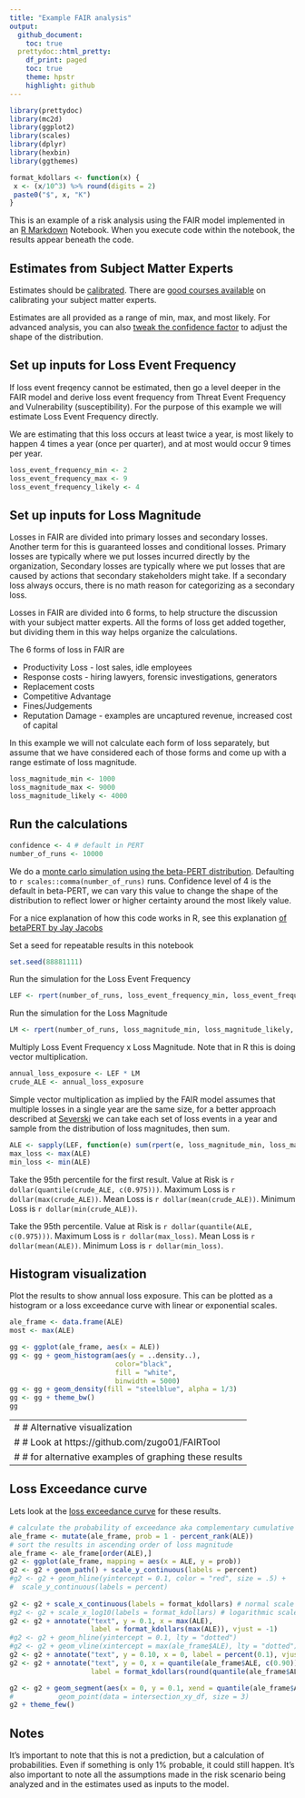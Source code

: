```yaml
---
title: "Example FAIR analysis"
output:
  github_document:
    toc: true
  prettydoc::html_pretty:
    df_print: paged
    toc: true
    theme: hpstr
    highlight: github
---
```


 ```r
library(prettydoc)
library(mc2d)
library(ggplot2)
library(scales)
library(dplyr)
library(hexbin)
library(ggthemes)

format_kdollars <- function(x) {
  x <- (x/10^3) %>% round(digits = 2)
  paste0("$", x, "K")
}
```

This is an example of a risk analysis using the FAIR model implemented in an [R Markdown](http://rmarkdown.rstudio.com) Notebook. When you execute code within the notebook, the results appear beneath the code.

## Estimates from Subject Matter Experts

Estimates should be [calibrated](https://en.wikipedia.org/wiki/Calibrated_probability_assessment). There are [good courses available](https://www.hubbardresearch.com/shop/calibration-facilitator-training/) on calibrating your subject matter experts. 

Estimates are all provided as a range of min, max, and most likely. For advanced analysis, you can also [tweak the confidence factor](https://www.vosesoftware.com/riskwiki/ModifiedPERTdistribution.php) to adjust the shape of the distribution.

## Set up inputs for Loss Event Frequency

If loss event freqency cannot be estimated, then go a level deeper in the FAIR model and derive loss event frequency from Threat Event Frequency and Vulnerability (susceptibility). For the purpose of this example we will estimate Loss Event Frequency directly.

We are estimating that this loss occurs at least twice a year, is most likely to happen 4 times a year (once per quarter), and at most would occur 9 times per year.
```r
loss_event_frequency_min <- 2
loss_event_frequency_max <- 9
loss_event_frequency_likely <- 4
```

## Set up inputs for Loss Magnitude

Losses in FAIR are divided into primary losses and secondary losses. Another term for this is guaranteed losses and conditional losses. Primary losses are typically where we put losses incurred directly by the organization, Secondary losses are typically where we put losses that are caused by actions that secondary stakeholders might take. If a secondary loss always occurs, there is no math reason for categorizing as a secondary loss.

Losses in FAIR are divided into 6 forms, to help structure the discussion with your subject matter experts. All the forms of loss get added together, but dividing them in this way helps organize the calculations.

The 6 forms of loss in FAIR are

 * Productivity Loss - lost sales, idle employees
 * Response costs - hiring lawyers, forensic investigations, generators
 * Replacement costs
 * Competitive Advantage
 * Fines/Judgements
 * Reputation Damage - examples are uncaptured revenue, increased cost of capital 

In this example we will not calculate each form of loss separately, but assume that we have considered each of those forms and come up with a range estimate of loss magnitude.

```r
loss_magnitude_min <- 1000
loss_magnitude_max <- 9000
loss_magnitude_likely <- 4000
```

## Run the calculations

```r
confidence <- 4 # default in PERT
number_of_runs <- 10000
```

We do a [monte carlo simulation using the beta-PERT distribution](https://www.rdocumentation.org/packages/mc2d/versions/0.1-17/topics/pert). Defaulting to `r scales::comma(number_of_runs)` runs. Confidence level of 4 is the default in beta-PERT, we can vary this value to change the shape of the distribution to reflect lower or higher certainty around the most likely value.

For a nice explanation of how this code works in R, see this explanation
[of betaPERT by Jay Jacobs](http://datadrivensecurity.info/blog/posts/2014/Jan/severski/)

Set a seed for repeatable results in this notebook
```r
set.seed(88881111)
```

Run the simulation for the Loss Event Frequency
```r
LEF <- rpert(number_of_runs, loss_event_frequency_min, loss_event_frequency_likely, loss_event_frequency_max, shape = confidence)
```

Run the simulation for the Loss Magnitude
```r
LM <- rpert(number_of_runs, loss_magnitude_min, loss_magnitude_likely, loss_magnitude_max, shape = confidence)
```

Multiply Loss Event Frequency x Loss Magnitude. Note that in R this
is doing vector multiplication.
```r
annual_loss_exposure <- LEF * LM
crude_ALE <- annual_loss_exposure
```

Simple vector multiplication as implied by the FAIR model assumes that multiple losses in a single year are the same size,
for a better approach described at [Severski](https://gist.github.com/davidski/8490758#gistcomment-2387996)
we can take each set of loss events in a year and sample from the
distribution of loss magnitudes, then sum.
```r
ALE <- sapply(LEF, function(e) sum(rpert(e, loss_magnitude_min, loss_magnitude_likely, loss_magnitude_max, shape = confidence)))
max_loss <- max(ALE)
min_loss <- min(ALE)
```

Take the 95th percentile for the first result.
Value at Risk is `r dollar(quantile(crude_ALE, c(0.975)))`.
Maximum Loss is `r dollar(max(crude_ALE))`.
Mean Loss is `r dollar(mean(crude_ALE))`.
Minimum Loss is `r dollar(min(crude_ALE))`.

Take the 95th percentile.
Value at Risk is `r dollar(quantile(ALE, c(0.975)))`.
Maximum Loss is `r dollar(max_loss)`.
Mean Loss is `r dollar(mean(ALE))`.
Minimum Loss is `r dollar(min_loss)`.

## Histogram visualization 

Plot the results to show annual loss exposure. This can be plotted as a histogram or a loss exceedance curve with linear or exponential scales.

```r
ale_frame <- data.frame(ALE)
most <- max(ALE)

gg <- ggplot(ale_frame, aes(x = ALE))
gg <- gg + geom_histogram(aes(y = ..density..),
                          color="black", 
                          fill = "white", 
                          binwidth = 5000)
gg <- gg + geom_density(fill = "steelblue", alpha = 1/3)
gg <- gg + theme_bw()
gg
```

---
# # Alternative visualization
# # Look at https://github.com/zugo01/FAIRTool
# # for alternative examples of graphing these results
---

## Loss Exceedance curve

Lets look at the [loss exceedance curve](https://www.cyentia.com/communicating-risk-loss-exceedance-curves/) for these results.

```r
# calculate the probability of exceedance aka complementary cumulative probability function
ale_frame <- mutate(ale_frame, prob = 1 - percent_rank(ALE))
# sort the results in ascending order of loss magnitude
ale_frame <- ale_frame[order(ALE),]
g2 <- ggplot(ale_frame, mapping = aes(x = ALE, y = prob))
g2 <- g2 + geom_path() + scale_y_continuous(labels = percent)
#g2 <- g2 + geom_hline(yintercept = 0.1, color = "red", size = .5) +
#  scale_y_continuous(labels = percent)
  
g2 <- g2 + scale_x_continuous(labels = format_kdollars) # normal scale
#g2 <- g2 + scale_x_log10(labels = format_kdollars) # logarithmic scale
g2 <- g2 + annotate("text", y = 0.1, x = max(ALE), 
                    label = format_kdollars(max(ALE)), vjust = -1)
#g2 <- g2 + geom_hline(yintercept = 0.1, lty = "dotted")
#g2 <- g2 + geom_vline(xintercept = max(ale_frame$ALE), lty = "dotted")
g2 <- g2 + annotate("text", y = 0.10, x = 0, label = percent(0.1), vjust = -1)
g2 <- g2 + annotate("text", y = 0, x = quantile(ale_frame$ALE, c(0.90)), 
                    label = format_kdollars(round(quantile(ale_frame$ALE, c(0.90)), digits = -2)), hjust = 0.5)

g2 <- g2 + geom_segment(aes(x = 0, y = 0.1, xend = quantile(ale_frame$ALE, c(0.90)), yend = 0.1), lty = "dotted")
#           geom_point(data = intersection_xy_df, size = 3)
g2 + theme_few()
```

## Notes

It's important to note that this is not a prediction, but a calculation of probabilities. Even if something is only 1% probable, it could still happen. It's also important to note all the assumptions made in the risk scenario being analyzed and in the estimates used as inputs to the model.